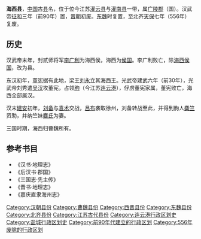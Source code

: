 '''海西县'''，[[中国|中国]]古[[县|县]]名，位于位今江苏[[灌云县|灌云县]]与[[灌南县|灌南县]]一带，属[[广陵郡|广陵郡]]（国）。汉武帝[[征和|征和]]三年（前90年）置，[[晋朝|晋朝]]初废。[[东魏|东魏]]时复置，至北齐[[天保_(北齐)|天保]]七年（556年）复废。

==历史==
汉武帝末年，封贰师将军[[李广利|李广利]]为海西侯，海西为[[侯国|侯国]]。李广利败亡，除[[海西侯国|海西侯国]]，改为县。

东汉初年，[[董宪|董宪]]据有此地，梁王[[刘永_(新朝)|刘永]]立其海西王。光武帝建武六年（前30年），光武帝刘秀遣[[吴汉|吴汉]]攻董宪，占领[[朐县|朐]]（今江苏[[连云港|连云港]]），俘虏董宪家属，董宪败亡，海西全部属汉。

汉末[[建安_(东汉)|建安]]初年，[[刘备|刘备]]与[[袁术|袁术]]交战，[[吕布|吕布]]袭取徐州，刘备转战至此，并得到朐人[[麋竺|麋竺]]资助，并纳竺妹[[麋夫人|麋氏]]为妻。

三国时期，海西归曹魏所有。

==参考书目==
*《汉书·地理志》
*《后汉书·郡国》
*《三国志·先主传》
*《晋书·地理志》
*《嘉庆直隶海州志》

{{江苏行政区划小作品}}
[[Category:汉朝县份|Category:汉朝县份]]
[[Category:曹魏县份|Category:曹魏县份]]
[[Category:西晋县份|Category:西晋县份]]
[[Category:东魏县份|Category:东魏县份]]
[[Category:北齐县份|Category:北齐县份]]
[[Category:江苏古代县份|Category:江苏古代县份]]
[[Category:连云港行政区划史|Category:连云港行政区划史]]
[[Category:盐城行政区划史|Category:盐城行政区划史]]
[[Category:前90年代建立的行政区划|Category:前90年代建立的行政区划]]
[[Category:556年废除的行政区划|Category:556年废除的行政区划]]
